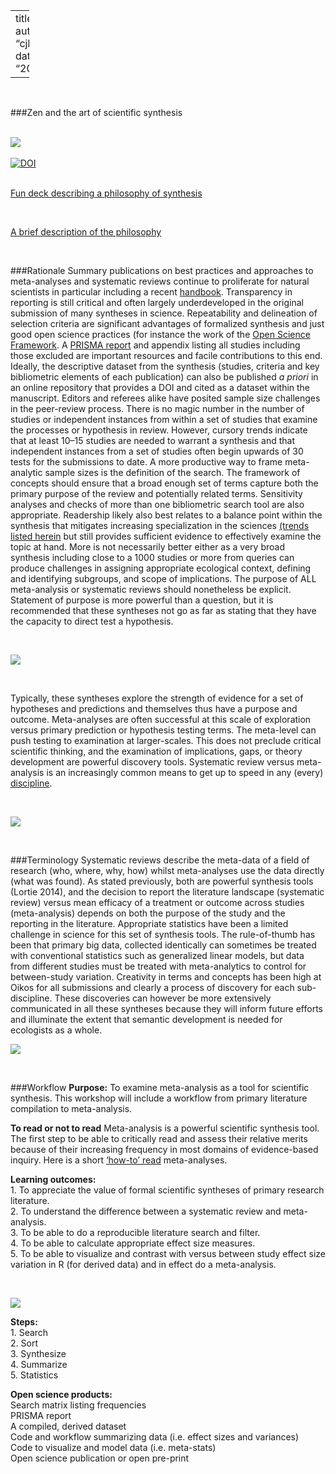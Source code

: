 
---
title: 
author: "cjlortie"
date: "2017"

---
<br>

###Zen and the art of scientific synthesis  

<br>
![](./SW-cat.jpg)     
<br>
[![DOI](https://zenodo.org/badge/86747746.svg)](https://zenodo.org/badge/latestdoi/86747746)  

<br>
[Fun deck describing a philosophy of synthesis](https://www.slideshare.net/cjlortie/zen-the-art-of-scientific-synthesis)  

<br>

[A brief description of the philosophy](http://onlinelibrary.wiley.com/doi/10.1111/oik.03161/full)  

<br>

###Rationale
Summary publications on best practices and approaches to meta-analyses and systematic reviews continue to proliferate for natural scientists in particular including a recent [handbook](http://press.princeton.edu/titles/10045.html). Transparency in reporting is still critical and often largely underdeveloped in the original submission of many syntheses in science. Repeatability and delineation of selection criteria are significant advantages of formalized synthesis and just good open science practices (for instance the work of the [Open Science Framework](https://osf.io/tvyxz/wiki/home/). A [PRISMA report](www.prisma-statement.org) and appendix listing all studies including those excluded are important resources and facile contributions to this end. Ideally, the descriptive dataset from the synthesis (studies, criteria and key bibliometric elements of each publication) can also be published *a priori* in an online repository that provides a DOI and cited as a dataset within the manuscript. Editors and referees alike have posited sample size challenges in the peer-review process. There is no magic number in the number of studies or independent instances from within a set of studies that examine the processes or hypothesis in review. However, cursory trends indicate that at least 10–15 studies are needed to warrant a synthesis and that independent instances from a set of studies often begin upwards of 30 tests for the submissions to date. A more productive way to frame meta-analytic sample sizes is the definition of the search. The framework of concepts should ensure that a broad enough set of terms capture both the primary purpose of the review and potentially related terms. Sensitivity analyses and checks of more than one bibliometric search tool are also appropriate. Readership likely also best relates to a balance point within the synthesis that mitigates increasing specialization in the sciences [(trends listed herein](http://onlinelibrary.wiley.com/doi/10.1111/j.1600-0706.2013.00970.x/full) but still provides sufficient evidence to effectively examine the topic at hand. More is not necessarily better either as a very broad synthesis including close to a 1000 studies or more from queries can produce challenges in assigning appropriate ecological context, defining and identifying subgroups, and scope of implications. The purpose of ALL meta-analysis or systematic reviews should nonetheless be explicit. Statement of purpose is more powerful than a question, but it is recommended that these syntheses not go as far as stating that they have the capacity to direct test a hypothesis.  

<br>

![](./hypothesis.png)  

<br>

Typically, these syntheses explore the strength of evidence for a set of hypotheses and predictions and themselves thus have a purpose and outcome. Meta-analyses are often successful at this scale of exploration versus primary prediction or hypothesis testing terms. The meta-level can push testing to examination at larger-scales. This does not preclude critical scientific thinking, and the examination of implications, gaps, or theory development are powerful discovery tools. Systematic review versus meta-analysis is an increasingly common means to get up to speed in any (every) [discipline](http://www.sciencedirect.com/science/article/pii/S0966636215004993).  

<br>


![](./footwear.png)  

<br>

###Terminology
Systematic reviews describe the meta-data of a field of research (who, where, why, how) whilst meta-analyses use the data directly (what was found). As stated previously, both are powerful synthesis tools (Lortie 2014), and the decision to report the literature landscape (systematic review) versus mean efficacy of a treatment or outcome across studies (meta-analysis) depends on both the purpose of the study and the reporting in the literature. Appropriate statistics have been a limited challenge in science for this set of synthesis tools. The rule-of-thumb has been that primary big data, collected identically can sometimes be treated with conventional statistics such as generalized linear models, but data from different studies must be treated with meta-analytics to control for between-study variation. Creativity in terms and concepts has been high at Oikos for all submissions and clearly a process of discovery for each sub-discipline. These discoveries can however be more extensively communicated in all these syntheses because they will inform future efforts and illuminate the extent that semantic development is needed for ecologists as a whole.

![](./zen.jpg)  

<br>

###Workflow
**Purpose:** To examine meta-analysis as a tool for scientific synthesis. This workshop will include a workflow from primary literature compilation to meta-analysis.

**To read or not to read**
Meta-analysis is a powerful scientific synthesis tool.
The first step to be able to critically read and assess their relative merits because of their increasing frequency in most domains of evidence-based inquiry. Here is a short ['how-to' read](http://onlinelibrary.wiley.com/doi/10.1002/jrsm.1109/abstract) meta-analyses.

**Learning outcomes:**  
1. To appreciate the value of formal scientific syntheses of primary research literature. <br>
2. To understand the difference between a systematic review and meta-analysis. <br>
3. To be able to do a reproducible literature search and filter. <br>
4. To be able to calculate appropriate effect size measures. <br>
5. To be able to visualize and contrast with versus between study effect size variation in R (for derived data) and in effect do a meta-analysis.  

<br>

![](./steps.jpg)

**Steps:**  
1. Search  <br>
2. Sort  <br>
3. Synthesize  <br>
4. Summarize  <br>
5. Statistics  <br>

**Open science products:** <br>
Search matrix listing frequencies <br>
PRISMA report <br>
A compiled, derived dataset <br>
Code and workflow summarizing data (i.e. effect sizes and variances) <br>
Code to visualize and model data (i.e.  meta-stats) <br>
Open science publication or open pre-print <br>



